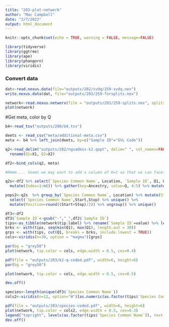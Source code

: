 ```yaml
---
title: "203-plot-network"
author: "Mac Campbell"
date: "2/7/2022"
output: html_document
---
```


```r
knitr::opts_chunk$set(echo = TRUE, warning = FALSE, message=FALSE)
```

```r
library(tidyverse)
library(ggtree)
library(ape)
library(phangorn)
library(viridis)
```

### Convert data

```r
dat<-read.nexus.data(file="outputs/202/svdq/259-svdq.nex")
write.nexus.data(dat, file="outputs/203/259-forsplits.nex")
```


```r
network<-read.nexus.networx(file = "outputs/203/259-splits.nex", splits=FALSE)
plot(network)
```

#Get meta, color by Q

```r
b4<-read_tsv("outputs/200/b4.tsv")
```

```r
deets <- read_csv("meta/additional-meta.csv")
meta <- b4 %>% left_join(deets, by=c("Sample ID"="GVL Code"))
```

```r
q2<-read_delim("outputs/202/ngsadmix-k2.qopt", delim=" ", col_names=FALSE) %>% select(X1, X2) %>%
  rename(Q1=X1, Q2=X2)

df2<-bind_cols(q2, meta)            

#Hmmm.... Seems we may want to add a column of K=2 so that we can facet later. But we may need to plot separately so that we can all the colors lined up using ggarrange

q2s<-df2 %>% select(`Species Common Name`, Location, `Sample ID`, Q1, Q2) %>% arrange(`Species Common Name`, Location) %>%
  mutate(Index=1:n()) %>% gather(key=Ancestry, value=Q, 4:5) %>% mutate(K=2)

pops2<-q2s  %>% group_by(`Species Common Name`, Location) %>% mutate(Start=min(Index), Stop=max(Index)) %>% 
  select(`Species Common Name`,Start,Stop) %>% unique() %>% 
  mutate(Position=round((Start+Stop)/2)) %>% ungroup() %>% unique()
```


```r
df3<-df2
df3$`Sample ID`<-gsub("-","_",df2$`Sample ID`)
tips<-as_tibble(network$tip.label) %>% rename(`Sample ID`=value) %>% left_join(df3)
brks <- with(tips, seq(min(Q1), max(Q1), length.out = 30))
grps <- with(tips, cut(Q1, breaks = brks, include.lowest = TRUE))
cols<-viridis(n=30, option = "magma")[grps]
```

```r
par(bg = "grey50")
plot(network, tip.color = cols, edge.width = 0.5, cex=0.4)
```

```r

pdf(file = "outputs/203/k2-q-coded.pdf", width=6, height=6)
par(bg = "grey50")

plot(network, tip.color = cols, edge.width = 0.5, cex=0.5)

dev.off()

```

```r
species<-length(unique(df3$`Species Common Name`))
cols2<-viridis(n=12, option="H")[as.numeric(as.factor(tips$`Species Common Name`))]

pdf(file = "outputs/203/species-coded.pdf", width=6, height=6)
plot(network, tip.color = cols2, edge.width = 0.5, cex=0.3)
legend("topright", levels(as.factor(tips$`Species Common Name`)), text.col=viridis(n=12, option="H"), cex=0.3)
dev.off()

```
